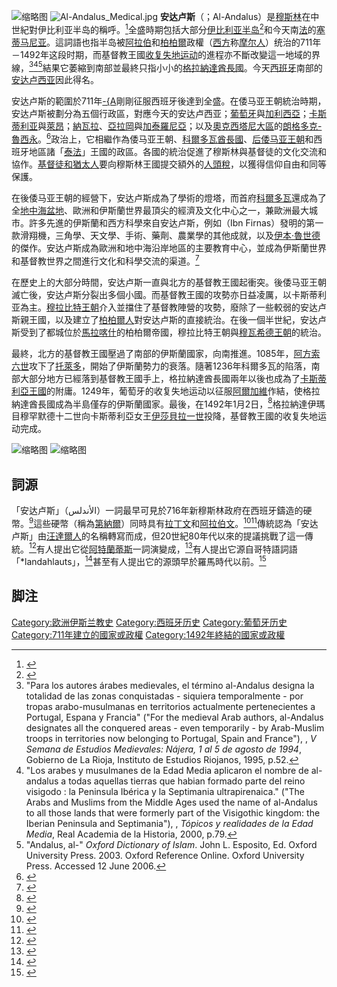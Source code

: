 {{NoteTA
|T=zh-cn:安达卢斯;zh-hk:安達盧斯;zh-tw:安達魯斯;
|1=zh-cn:安达卢斯;zh-hk:安達盧斯;zh-tw:安達魯斯;
|2=zh-cn:安达卢西亚;zh-hk:安達盧西亞;zh-tw:安達魯西亞;
}}
{{Otheruses|subject=西班牙的一个历史区域|other=西班牙当代的一个区域|安达卢西亚}}
{{西班牙历史}}
[[File:Al-Andalus-de-910.jpg|缩略图]]
[[File:Al-Andalus_Medical.jpg|thumb]]
'''安达卢斯'''（{{lang-ar|الأندلس}}；Al-Andalus）是[[穆斯林|穆斯林]]在中世紀對伊比利亚半岛的稱呼。<ref name="Gómez-Rivas2014">{{cite book|author=Camilo Gómez-Rivas|title=Law and the Islamization of Morocco under the Almoravids: The Fatwās of Ibn Rushd al-Jadd to the Far Maghrib|url=https://books.google.com/books?id=eCWeBQAAQBAJ&pg=PA1|date=21 November 2014|publisher=Brill|isbn=978-90-04-27984-1|pages=1, note 3|access-date=2020-04-25|archive-date=2021-01-16|archive-url=https://web.archive.org/web/20210116230848/https://books.google.com/books?id=eCWeBQAAQBAJ&pg=PA1|dead-url=no}}</ref>全盛時期包括大部分[[伊比利亚半岛|伊比利亚半岛]]<ref name="FrydeReitz2009">{{cite book|author=Fernando Luis Corral|editor1=Natalie Fryde|editor2=Dirk Reitz|title=Walls, Ramparts, and Lines of Demarcation: Selected Studies from Antiquity to Modern Times|chapter-url=https://books.google.com/books?id=X9_moud2DyQC&pg=PA67|year=2009|publisher=LIT Verlag Münster|isbn=978-3-8258-9478-8|page=67|chapter=The Christian Frontier against al-Andalus (Muslim Spain): concept and politics during the reigns of King Fernando I of Castile and Leon and his successors until 1230|access-date=2020-04-25|archive-date=2021-01-16|archive-url=https://web.archive.org/web/20210116230906/https://books.google.com/books?id=X9_moud2DyQC&pg=PA67|dead-url=no}}</ref>和今天南[[法國|法]]的[[塞蒂马尼亚|塞蒂马尼亚]]。這詞語也指半岛被[[阿拉伯人|阿拉伯]]和[[柏柏爾人|柏柏爾]]政權（[[西方世界|西方]]称[[摩尔人|摩尔人]]）统治的711年－1492年这段时期，而基督教王國[[收复失地运动|收复失地运动]]的進程亦不斷改變這一地域的界線，<ref>"Para los autores árabes medievales, el término al-Andalus designa la totalidad de las zonas conquistadas - siquiera temporalmente - por tropas arabo-musulmanas en territorios actualmente pertenecientes a Portugal, Espana y Francia" ("For the medieval Arab authors, al-Andalus designates all the conquered areas - even temporarily - by Arab-Muslim troops in territories now belonging to Portugal, Spain and France"), {{link-es|José Ángel García de Cortázar|José Ángel García de Cortázar}}, ''V Semana de Estudios Medievales: Nájera, 1 al 5 de agosto de 1994'', Gobierno de La Rioja, Instituto de Estudios Riojanos, 1995, p.52.</ref><ref>"Los arabes y musulmanes de la Edad Media aplicaron el nombre de al-andalus a todas aquellas tierras que habian formado parte del reino visigodo : la Peninsula Ibérica y la Septimania ultrapirenaica." ("The Arabs and Muslims from the Middle Ages used the name of al-Andalus to all those lands that were formerly part of the Visigothic kingdom: the Iberian Peninsula and Septimania"), {{link-es|Eloy Benito Ruano|Eloy Benito Ruano}}, ''Tópicos y realidades de la Edad Media'', Real Academia de la Historia, 2000, p.79.</ref><ref>"Andalus, al-" ''Oxford Dictionary of Islam''. John L. Esposito, Ed. Oxford University Press. 2003. Oxford Reference Online. Oxford University Press. Accessed 12 June 2006.</ref>結果它萎縮到南部並最終只指小小的[[格拉納達酋長國|格拉納達酋長國]]。今天[[西班牙|西班牙]]南部的[[安达卢西亚|安达卢西亚]]因此得名。

安达卢斯的範圍於711年[[倭马亚王朝|-{A]]剛剛征服西班牙後達到全盛。在倭马亚王朝統治時期，安达卢斯被劃分為五個行政區，對應今天的安达卢西亚；[[葡萄牙|葡萄牙]]與[[加利西亞_(西班牙)|加利西亞]]；[[卡斯蒂利亚|卡斯蒂利亚]]與[[萊昂王國|萊昂]]；[[納瓦拉|納瓦拉]]、[[亞拉岡|亞拉岡]]與[[加泰羅尼亞|加泰羅尼亞]]；以及[[奧克西塔尼大區|奧克西塔尼大區]]的[[朗格多克-魯西永大區|朗格多克-魯西永]]。<ref>{{Cite book|url=https://books.google.com/books?id=yA3p6v3UxyIC&pg=PA142|title=A History of Medieval Spain|last=O'Callaghan|first=Joseph F.|date=1983-10-31|publisher=Cornell University Press|isbn=0801468728|location=Ithaca|oclc=907117391|page=142|access-date=2020-04-23|archive-date=2021-01-16|archive-url=https://web.archive.org/web/20210116230940/https://books.google.com/books?id=yA3p6v3UxyIC&pg=PA142|dead-url=no}}</ref>政治上，它相繼作為倭马亚王朝、[[科爾多瓦酋長國|科爾多瓦酋長國]]、[[后倭马亚王朝|后倭马亚王朝]]和西班牙地區諸「[[泰法|泰法]]」王國的政區。各國的統治促進了穆斯林與基督徒的文化交流和協作。[[有經者|基督徒和猶太人]]要向穆斯林王國提交額外的[[吉茲亞|人頭稅]]，以獲得信仰自由和同等保護。

在後倭马亚王朝的經營下，安达卢斯成為了學術的燈塔，而首府[[科爾多瓦|科爾多瓦]]還成為了全[[地中海盆地|地中海盆地]]、歐洲和伊斯蘭世界最頂尖的經濟及文化中心之一，兼歐洲最大城市。許多先進的伊斯蘭和西方科學來自安达卢斯，例如{{link-en|阿拔斯·伊本·弗納斯|Abbas Ibn Firnas|伊本·弗納斯}}（Ibn Firnas）發明的第一款滑翔機，三角學、天文學、手術、藥劑、農業學的其他成就，以及[[伊本·魯世德|伊本·魯世德]]的傑作。安达卢斯成為歐洲和地中海沿岸地區的主要教育中心，並成為伊斯蘭世界和基督教世界之間進行文化和科學交流的渠道。<ref name="rediscScience">{{Cite journal|last=Covington|first=Richard|year=2007|editor-last=Arndt|editor-first=Robert|title=Rediscovering Arabic Science|url=http://archive.aramcoworld.com/issue/200703/rediscovering.arabic.science.htm|journal=Saudi Aramco World|publisher=Aramco Services Company|volume=58|issue=3|pages=2–16|access-date=2020-04-23|archive-date=2021-03-01|archive-url=https://web.archive.org/web/20210301151438/https://archive.aramcoworld.com/issue/200703/rediscovering.arabic.science.htm|dead-url=no}}</ref>

在歷史上的大部分時間，安达卢斯一直與北方的基督教王國起衝突。後倭马亚王朝滅亡後，安达卢斯分裂出多個小國。而基督教王國的攻勢亦日益凌厲，以卡斯蒂利亚為主。[[穆拉比特王朝|穆拉比特王朝]]介入並擋住了基督教陣營的攻勢，廢除了一些較弱的安达卢斯親王國，以及建立了[[柏柏爾人|柏柏爾人]]對安达卢斯的直接統治。在後一個半世紀，安达卢斯受到了都城位於[[馬拉喀什|馬拉喀什]]的柏柏爾帝國，穆拉比特王朝與[[穆瓦希德王朝|穆瓦希德王朝]]的統治。

最終，北方的基督教王國壓過了南部的伊斯蘭國家，向南推進。1085年，[[阿方索六世_(雷昂與卡斯提爾)|阿方索六世]]攻下了[[托萊多_(西班牙)|托萊多]]，開始了伊斯蘭勢力的衰落。隨著1236年科爾多瓦的陷落，南部大部分地方已經落到基督教王國手上，格拉納達酋長國兩年以後也成為了[[卡斯蒂利亞王權|卡斯蒂利亞王國]]的附庸。1249年，葡萄牙的收复失地运动以征服[[阿爾加維|阿爾加維]]作結，使格拉納達酋長國成為半島僅存的伊斯蘭國家。最後，在1492年1月2日，<ref>{{Cite web|url=https://www.elhistoriador.com.ar/la-reconquista-espanola/|title=La Reconquista española|last=Pigna|first=Felipe|date=2018-02-06|website=El Historiador|language=es|url-status=no|archiveurl=https://web.archive.org/web/20151208095542/http://www.elhistoriador.com.ar/aula/medieval/reconquista_espanola.php|archivedate=2015-12-08|access-date=2020-04-25}}</ref>格拉納達伊瑪目穆罕默德十二世向卡斯蒂利亞女王[[伊莎貝拉一世_(卡斯提亞)|伊莎貝拉一世]]投降，基督教王國的收复失地运动完成。

[[File:Califato_de_Córdoba_-_1000-en.svg|缩略图]]
[[File:Taifa_de_Zaragoza-ar.png|缩略图]]

== 詞源 ==
「安达卢斯」（الأندلس）一詞最早可見於716年新穆斯林政府在西班牙鑄造的硬幣。<ref name="PanzramCallegarin2018">{{cite book|author1=Sabine Panzram|author2=Laurent Callegarin|title=Entre civitas y madina: El mundo de las ciudades en la península ibérica y en el norte de África (siglos IV-IX)|url=https://books.google.com/books?id=HsZ6DwAAQBAJ&pg=PA145|date=22 November 2018|publisher=Casa de Velázquez|isbn=978-84-9096-227-5|page=145|access-date=2020-04-22|archive-date=2021-01-16|archive-url=https://web.archive.org/web/20210116230922/https://books.google.com/books?id=HsZ6DwAAQBAJ&pg=PA145|dead-url=no}}</ref>這些硬幣（稱為[[第納爾|第納爾]]）同時具有[[拉丁文|拉丁文]]和[[阿拉伯文|阿拉伯文]]。<ref name="MMOA">{{cite book |author=Michael L. Bates |editor=Jerrilynn D. Dodds |title=Al-Andalus: The Art of Islamic Spain |chapter-url=https://books.google.com/books?id=lLAryx8bC8UC&pg=PA384 |year=1992 |publisher=Metropolitan Museum of Art |isbn=978-0-87099-636-8 |page=384 |chapter=The Islamic Coinage of Spain |access-date=2020-04-22 |archive-date=2021-01-16 |archive-url=https://web.archive.org/web/20210116230926/https://books.google.com/books?id=lLAryx8bC8UC&pg=PA384 |dead-url=no }}</ref><ref name="Glick2005">{{cite book |author=Thomas F. Glick |title=Islamic And Christian Spain in the Early Middle Ages |url=https://books.google.com/books?id=cWqmebvcjj0C&pg=PR21 |year=2005 |publisher=BRILL |isbn=90-04-14771-3 |page=21 |access-date=2020-04-22 |archive-date=2021-01-16 |archive-url=https://web.archive.org/web/20210116231016/https://books.google.com/books?id=cWqmebvcjj0C&pg=PR21 |dead-url=no }}</ref>傳統認為「安达卢斯」由[[汪達爾人|汪達爾人]]的名稱轉寫而成，但20世紀80年代以來的提議挑戰了這一傳統。<ref>{{cite news |url=https://verne.elpais.com/verne/2016/09/09/articulo/1473434604_706233.html |title=De dónde vienen los nombres de las Comunidades Autónomas españolas |first=Pablo |last=Cantó |date=9 September 2016 |access-date=15 April 2019 |newspaper=[[El_País|El País]] |publisher=[[Prisa|Prisa]] |language=es |archive-date=2021-03-08 |archive-url=https://web.archive.org/web/20210308140345/https://verne.elpais.com/verne/2016/09/09/articulo/1473434604_706233.html |dead-url=no }}</ref>有人提出它從[[阿特蘭蒂斯|阿特蘭蒂斯]]一詞演變成，<ref name="Vallvé1986">{{cite book |author=Joaquín Vallvé |title=La división territorial de la España musulmana |url=https://books.google.com/books?id=9p0cAAAAMAAJ |year=1986 |publisher=Instituto de Filología |isbn=978-84-00-06295-8 |pages=55–59 |access-date=2020-04-22 |archive-date=2021-01-16 |archive-url=https://web.archive.org/web/20210116230943/https://books.google.com/books?id=9p0cAAAAMAAJ |dead-url=no }}</ref>有人提出它源自哥特語詞語「*landahlauts」，<ref name="Halm1989">{{cite journal |last=Halm |first=Heinz |title=Al-Andalus und Gothica Sors |journal=Der Islam |year=1989 |volume=66 |issue=2 |pages=252–263 |doi=10.1515/islm.1989.66.2.252}}</ref>甚至有人提出它的源頭早於羅馬時代以前。<ref name=Bossong2002>{{cite journal |last=Bossong |first=Georg |title=Der Name al-Andalus: neue Überlegungen zu einem alten Problem |journal=Trends in Linguistics. Studies and Monographs |year=2002 |volume=141 |series=Sounds and systems: studies in structure and change. |page=149 |url=http://www.rose.uzh.ch/dam/jcr:ffffffff-c23e-37d9-0000-00001d0776dd/boss_bask_120.pdf |editor1-first=David |editor1-last=Restle |editor2-first=Dietmar |editor2-last=Zaefferer |trans-title=The Name al-Andalus: Revisiting an Old Problem |publisher=De Gruyter Mouton |location=Berlin |language=de |issn=1861-4302 |isbn=978-3-11-089465-3 |quote=Only a few years after the Islamic conquest of Spain, ''Al-Andalus'' appears in coin inscriptions as the Arabic equivalent of ''Hispania''. The traditionally held view that the etymology of this name has to do with the Vandals is shown to have no serious foundation. The phonetic, morphosyntactic, and historical problems connected with this etymology are too numerous. Moreover, the existence of this name in various parts of central and northern Spain proves that ''Al-Andalus'' cannot be derived from this [[Germanic_peoples|Germanic tribe]]. It was the original name of the Punta Marroquí cape near Tarifa; very soon, it became generalized to designate the whole Peninsula. Undoubtedly, the name is of Pre-Indo-European origin. The parts of this compound (''anda'' and ''luz'') are frequent in the indigenous toponymy of the Iberian Peninsula. |url-status=no |archiveurl=https://web.archive.org/web/20080627064440/http://www.rose.unizh.ch/seminar/personen/bossong/boss_bask_120.pdf |archivedate=2008-06-27 |access-date=2020-04-22 }}</ref>

== 脚注 ==
{{reflist|2}}

{{Authority control}}

[[Category:欧洲伊斯兰教史|Category:欧洲伊斯兰教史]]
[[Category:西班牙历史|Category:西班牙历史]]
[[Category:葡萄牙历史|Category:葡萄牙历史]]
[[Category:711年建立的國家或政權|Category:711年建立的國家或政權]]
[[Category:1492年終結的國家或政權|Category:1492年終結的國家或政權]]